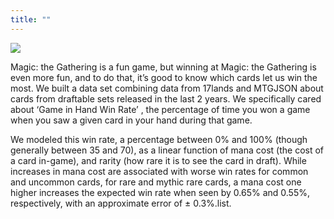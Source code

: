 ```yaml
---
title: ""
---
```


![](main_graph.png)

Magic: the Gathering is a fun game, but winning at Magic: the Gathering is even more fun, and to do that, it's good to know which cards let us win the most. We built a data set combining data from 17lands and MTGJSON about cards from draftable sets released in the last 2 years. We specifically cared about 'Game in Hand Win Rate' , the percentage of time you won a game when you saw a given card in your hand during that game.

We modeled this win rate, a percentage between 0% and 100% (though generally between 35 and 70), as a linear function of mana cost (the cost of a card in-game), and rarity (how rare it is to see the card in draft). While increases in mana cost are associated with worse win rates for common and uncommon cards, for rare and mythic rare cards, a mana cost one higher increases the expected win rate when seen by 0.65% and 0.55%, respectively, with an approximate error of $\pm$ 0.3%.list.
